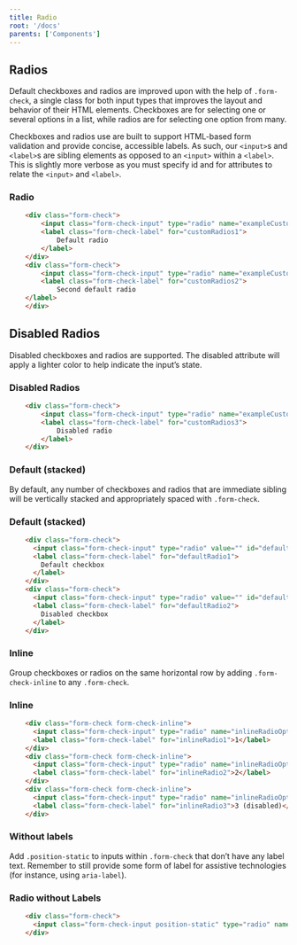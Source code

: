 ```yaml
---
title: Radio
root: '/docs'
parents: ['Components']
---
```



## Radios

Default checkboxes and radios are improved upon with the help of `.form-check`, a single class for both input types that improves the layout and behavior of their HTML elements. Checkboxes are for selecting one or several options in a list, while radios are for selecting one option from many.

Checkboxes and radios use are built to support HTML-based form validation and provide concise, accessible labels. As such, our `<input>`s and `<label>`s are sibling elements as opposed to an `<input>` within a `<label>`. This is slightly more verbose as you must specify id and for attributes to relate the `<input>` and `<label>`.

### Radio

```  html
    <div class="form-check">
        <input class="form-check-input" type="radio" name="exampleCustomRadio" id="customRadios1" value="option1" checked>
        <label class="form-check-label" for="customRadios1">
            Default radio
        </label>
    </div>
    <div class="form-check">
        <input class="form-check-input" type="radio" name="exampleCustomRadio" id="customRadios2" value="option2">
        <label class="form-check-label" for="customRadios2">
            Second default radio
    </label>
    </div>
```

## Disabled Radios

Disabled checkboxes and radios are supported. The disabled attribute will apply a lighter color to help indicate the input’s state.

### Disabled Radios

```  html
    <div class="form-check">
        <input class="form-check-input" type="radio" name="exampleCustomRadio1" id="customRadios3" value="option3" disabled>
        <label class="form-check-label" for="customRadios3">
            Disabled radio
        </label>
    </div>
```

### Default (stacked)

By default, any number of checkboxes and radios that are immediate sibling will be vertically stacked and appropriately spaced with `.form-check`.

### Default (stacked)

```  html
    <div class="form-check">
      <input class="form-check-input" type="radio" value="" id="defaultRadio1">
      <label class="form-check-label" for="defaultRadio1">
        Default checkbox
      </label>
    </div>
    <div class="form-check">
      <input class="form-check-input" type="radio" value="" id="defaultRadio2" disabled>
      <label class="form-check-label" for="defaultRadio2">
        Disabled checkbox
      </label>
    </div>
```

### Inline

Group checkboxes or radios on the same horizontal row by adding `.form-check-inline` to any `.form-check`.

### Inline

```  html
    <div class="form-check form-check-inline">
      <input class="form-check-input" type="radio" name="inlineRadioOptions" id="inlineRadio1" value="option1">
      <label class="form-check-label" for="inlineRadio1">1</label>
    </div>
    <div class="form-check form-check-inline">
      <input class="form-check-input" type="radio" name="inlineRadioOptions" id="inlineRadio2" value="option2">
      <label class="form-check-label" for="inlineRadio2">2</label>
    </div>
    <div class="form-check form-check-inline">
      <input class="form-check-input" type="radio" name="inlineRadioOptions" id="inlineRadio3" value="option3" disabled>
      <label class="form-check-label" for="inlineRadio3">3 (disabled)</label>
    </div>
```

### Without labels

Add `.position-static` to inputs within `.form-check` that don’t have any label text. Remember to still provide some form of label for assistive technologies (for instance, using `aria-label`).

### Radio without Labels

```  html
    <div class="form-check">
      <input class="form-check-input position-static" type="radio" name="blankRadio" id="blankRadio1" value="option1" aria-label="...">
    </div>
```